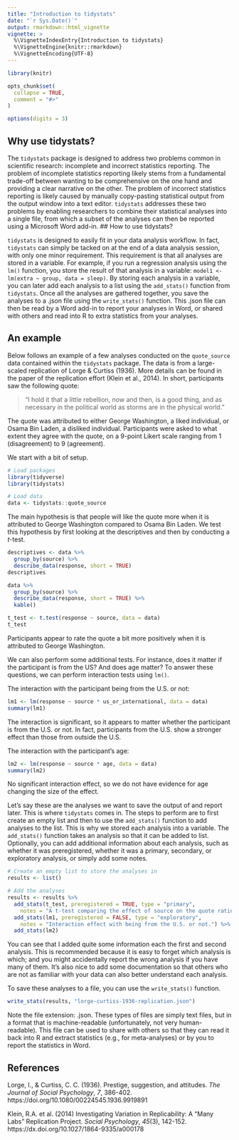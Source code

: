 ```yaml
---
title: "Introduction to tidystats"
date: "`r Sys.Date()`"
output: rmarkdown::html_vignette
vignette: >
  %\VignetteIndexEntry{Introduction to tidystats}
  %\VignetteEngine{knitr::rmarkdown}
  %\VignetteEncoding{UTF-8}
---
```


```r
library(knitr)

opts_chunk$set(
  collapse = TRUE,
  comment = "#>"
)

options(digits = 3)
```

## Why use tidystats? 

The `tidystats` package is designed to address two problems common in scientific research: incomplete and incorrect statistics reporting. The problem of incomplete statistics reporting likely stems from a fundamental trade-off between wanting to be comprehensive on the one hand and providing a clear narrative on the other. The problem of incorrect statistics reporting is likely caused by manually copy-pasting statistical output from the output window into a text editor. `tidystats` addresses these two problems by enabling researchers to combine their statistical analyses into a single file, from which a subset of the analyses can then be reported using a Microsoft Word add-in. 
## How to use tidystats?

`tidystats` is designed to easily fit in your data analysis workflow. In fact, `tidystats` can simply be tacked on at the end of a data analysis session, with only one minor requirement. This requirement is that all analyses are stored in a variable. For example, if you run a regression analysis using the `lm()` function, you store the result of that analysis in a variable: `model1 <- lm(extra ~ group, data = sleep)`. By storing each analysis in a variable, you can later add each analysis to a list using the `add_stats()` function from `tidystats`. Once all the analyses are gathered together, you save the analyses to a .json file using the `write_stats()` function. This .json file can then be read by a Word add-in to report your analyses in Word, or shared with others and read into R to extra statistics from your analyses.

## An example

Below follows an example of a few analyses conducted on the `quote_source` data contained within the `tidystats` package. The data is from a large-scaled replication of Lorge & Curtiss (1936). More details can be found in the paper of the replication effort (Klein et al., 2014). In short, participants saw the following quote:

> "I hold it that a little rebellion, now and then, is a good thing, and as necessary in the political world as storms are in the physical world."

The quote was attributed to either George Washington, a liked individual, or Osama Bin Laden, a disliked individual. Participants were asked to what extent they agree with the quote, on a 9-point Likert scale ranging from 1 (disagreement) to 9 (agreement).

We start with a bit of setup.

```r
# Load packages
library(tidyverse)
library(tidystats)

# Load data
data <- tidystats::quote_source
```

The main hypothesis is that people will like the quote more when it is attributed to George Washington compared to Osama Bin Laden. We test this hypothesis by first looking at the descriptives and then by conducting a *t*-test.

```r
descriptives <- data %>%
  group_by(source) %>%
  describe_data(response, short = TRUE)
descriptives
```

```r
data %>%
  group_by(source) %>%
  describe_data(response, short = TRUE) %>%
  kable()
```

```r
t_test <- t.test(response ~ source, data = data)
t_test
```
Participants appear to rate the quote a bit more positively when it is attributed to George Washington.

We can also perform some additional tests. For instance, does it matter if the participant is from the US? And does age matter? To answer these questions, we can perform interaction tests using `lm()`.

The interaction with the participant being from the U.S. or not:

```r
lm1 <- lm(response ~ source * us_or_international, data = data)
summary(lm1)
```

The interaction is significant, so it appears to matter whether the participant is from the U.S. or not. In fact, participants from the U.S. show a stronger effect than those from outside the U.S.

The interaction with the participant's age:

```r
lm2 <- lm(response ~ source * age, data = data)
summary(lm2)
```
No significant interaction effect, so we do not have evidence for age changing the size of the effect.

Let's say these are the analyses we want to save the output of and report later. This is where `tidystats` comes in. The steps to perform are to first create an empty list and then to use the `add_stats()` function to add analyses to the list. This is why we stored each analysis into a variable. The `add_stats()` function takes an analysis so that it can be added to list. Optionally, you can add additional information about each analysis, such as whether it was preregistered, whether it was a primary, secondary, or exploratory analysis, or simply add some notes.

```r
# Create an empty list to store the analyses in
results <- list()

# Add the analyses
results <- results %>%
  add_stats(t_test, preregistered = TRUE, type = "primary", 
    notes = "A t-test comparing the effect of source on the quote rating.") %>%
  add_stats(lm1, preregistered = FALSE, type = "exploratory", 
    notes = "Interaction effect with being from the U.S. or not.") %>%
  add_stats(lm2)
```

You can see that I added quite some information each the first and second analysis. This is recommended because it is easy to forget which analysis is which; and you might accidentally report the wrong analysis if you have many of them. It's also nice to add some documentation so that others who are not as familiar with your data can also better understand each analysis.

To save these analyses to a file, you can use the `write_stats()` function.

```r
write_stats(results, "lorge-curtiss-1936-replication.json")
```

Note the file extension: .json. These types of files are simply text files, but in a format that is machine-readable (unfortunately, not very human-readable). This file can be used to share with others so that they can read it back into R and extract statistics (e.g., for meta-analyses) or by you to report the statistics in Word. 

## References

Lorge, I., & Curtiss, C. C. (1936). Prestige, suggestion, and attitudes. *The Journal of Social Psychology*, *7*, 386-402. https://doi.org/10.1080/00224545.1936.9919891

Klein, R.A. et al. (2014) Investigating Variation in Replicability: A "Many Labs" Replication Project. *Social Psychology*, *45*(3), 142-152. https://dx.doi.org/10.1027/1864-9335/a000178